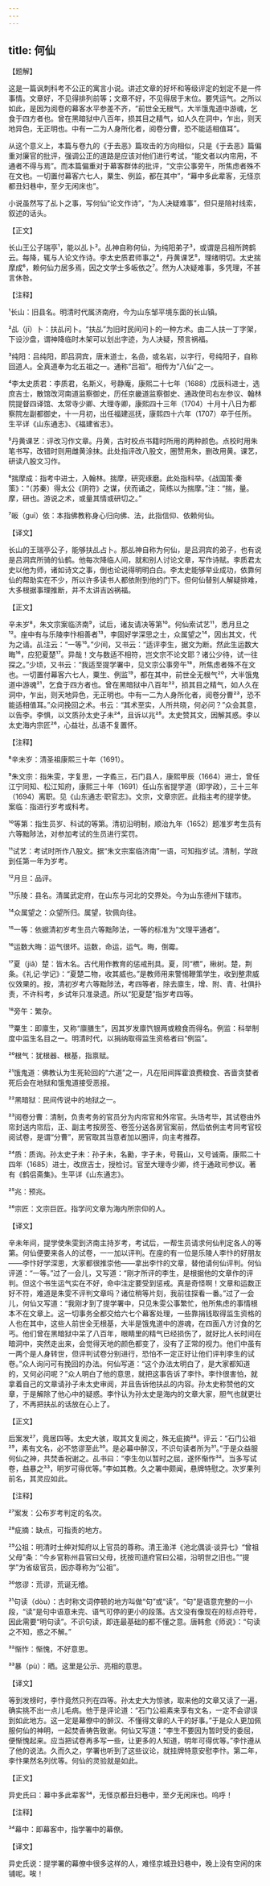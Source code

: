 ```yaml
---
---
---
```

title: 何仙
---




【题解】


这是一篇讽刺科考不公正的寓言小说。讲述文章的好坏和等级评定的划定不是一件事情。文章好，不见得排列前等；文章不好，不见得居于末位。要凭运气。之所以如此，是因为阅卷的幕客水平参差不齐，“前世全无根气，大半饿鬼道中游魂，乞食于四方者也。曾在黑暗狱中八百年，损其目之精气，如人久在洞中，乍出，则天地异色，无正明也。中有一二为人身所化者，阅卷分曹，恐不能适相值耳”。

从这个意义上，本篇与卷九的《于去恶》篇攻击的方向相似，只是《于去恶》篇偏重对廉官的批评，强调公正的道路是应该对他们进行考试，“能文者以内帘用，不通者不得与焉”。而本篇偏重对于幕客群体的批评，“文宗公事旁午，所焦虑者殊不在文也。一切置付幕客六七人，粟生、例监，都在其中”，“幕中多此辈客，无怪京都丑妇巷中，至夕无闲床也”。

小说虽然写了乩卜之事，写何仙“论文作诗”，“为人决疑难事”，但只是陪衬线索，叙述的话头。


【正文】

长山王公子瑞亭¹，能以乩卜²。乩神自称何仙，为纯阳弟子³，或谓是吕祖所跨鹤云。每降，辄与人论文作诗。李太史质君师事之⁴，丹黄课艺⁵，理绪明切。太史揣摩成⁶，赖何仙力居多焉，因之文学士多皈依之⁷。然为人决疑难事，多凭理，不甚言休咎。

【注释】


¹长山：旧县名。明清时代属济南府，今为山东邹平境东面的长山镇。

²乩（jī）卜：扶乩问卜。“扶乩”为旧时民间问卜的一种方术。由二人扶一丁字架，下设沙盘，谓神降临时木架可以划出字迹，为人决疑，预言祸福。

³纯阳：吕纯阳，即吕洞宾，唐末道士，名嵒，或名岩，以字行，号纯阳子，自称回道人。全真道奉为北五祖之一。通称“吕祖”。相传为“八仙”之一。

⁴李太史质君：李质君，名斯义，号静庵，康熙二十七年（1688）戊辰科进士，选庶吉士，散馆改河南道监察御史，历任京畿道监察御史、通政使司右左参议、翰林院提督四译馆、太常寺少卿、大理寺卿，康熙四十三年（1704）十月十八日为都察院左副都御史，十一月初，出任福建巡抚，康熙四十六年（1707）卒于任所。生平详《山东通志》、《福建省志》。

⁵丹黄课艺：评改习作文章。丹黄，古时校点书籍时所用的两种颜色。点校时用朱笔书写，改错时则用雌黄涂抹。此处指评改八股文，圈赞用朱，删改用黄。课艺，研读八股文习作。

⁶揣摩成：指考中进士，入翰林。揣摩，研究琢磨。此处指科举。《战国策·秦策》：“（苏秦）得太公《阴符》之谋，伏而诵之，简练以为揣摩。”注：“揣，量。摩，研也。游说之术，或量其情或研切之。”

⁷皈（guī）依：本指佛教称身心归向佛、法，此指信仰、依赖何仙。





【译文】


长山的王瑞亭公子，能够扶乩占卜。那乩神自称为何仙，是吕洞宾的弟子，也有说是吕洞宾所骑的仙鹤。他每次降临人间，就和别人讨论文章，写作诗赋。李质君太史以他为师，诸如诗文之事，倒也论说得明明白白。李太史能够举业成功，依靠何仙的帮助实在不少，所以许多读书人都依附到他的门下。但何仙替别人解疑排难，大多根据事理推断，并不太讲吉凶祸福。


【正文】

辛未岁⁸，朱文宗案临济南⁹，试后，诸友请决等第¹⁰。何仙索试艺¹¹，悉月旦之¹²。座中有与乐陵李忭相善者¹³，李固好学深思之士，众属望之¹⁴，因出其文，代为之请。乩注云：“一等¹⁵。”少间，又书云：“适评李生，据文为断。然此生运数大晦¹⁶，应犯夏楚¹⁷。异哉！文与数适不相符，岂文宗不论文耶？诸公少待，试一往探之。”少顷，又书云：“我适至提学署中，见文宗公事旁午¹⁸，所焦虑者殊不在文也。一切置付幕客六七人，粟生、例监¹⁹，都在其中，前世全无根气²⁰，大半饿鬼道中游魂²¹，乞食于四方者也。曾在黑暗狱中八百年²²，损其目之精气，如人久在洞中，乍出，则天地异色，无正明也。中有一二为人身所化者，阅卷分曹²³，恐不能适相值耳。”众问挽回之术。书云：“其术至实，人所共晓，何必问？”众会其意，以告李。李惧，以文质孙太史子未²⁴，且诉以兆²⁵。太史赞其文，因解其惑。李以太史海内宗匠²⁶，心益壮，乩语不复置怀。

【注释】


⁸辛未岁：清圣祖康熙三十年（1691）。

⁹朱文宗：指朱雯，字复思，一字矞三，石门县人，康熙甲辰（1664）进士，曾任江宁同知、松江知府，康熙三十年（1691）任山东省提学道（即学政），三十三年（1694）离职。见《山东通志·职官志》。文宗，文章宗匠。此指主考的提学使。案临：指进行岁考或科考。

¹⁰等第：指生员岁、科试的等第。清初沿明制，顺治九年（1652）题准岁考生员有六等黜陟法，对参加考试的生员进行奖罚。

¹¹试艺：考试时所作八股文。据“朱文宗案临济南”一语，可知指岁试。清制，学政到任第一年为岁考。

¹²月旦：品评。

¹³乐陵：县名。清属武定府，在山东与河北的交界处。今为山东德州下辖市。

¹⁴众属望之：众望所归。属望，钦佩向往。

¹⁵一等：依据清初岁考生员六等黜陟法，一等的标准为“文理平通者”。

¹⁶运数大晦：运气很坏。运数，命运，运气。晦，倒霉。

¹⁷夏（jiǎ）楚：皆木名。古代用作教育的惩戒刑具。夏，同“槚”，楸树。楚，荆条。《礼记·学记》：“夏楚二物，收其威也。”是教师用来警惕鞭策学生，收到整肃威仪效果的。按，清初岁考六等黜陟法，考四等者，除去廪生，增、附、青、社俱扑责，不许科考，乡试年只准录遗。所以“犯夏楚”指岁考四等。

¹⁸旁午：繁杂。

¹⁹粟生：即廪生，又称“廪膳生”，因其岁发廪饩银两或粮食而得名。例监：科举制度中监生名目之一。明清时代，以捐纳取得监生资格者曰“例监”。

²⁰根气：犹根器、根基，指禀赋。

²¹饿鬼道：佛教认为生死轮回的“六道”之一，凡在阳间挥霍浪费粮食、吝啬贪婪者死后会在地狱和饿鬼道接受恶报。

²²黑暗狱：民间传说中的地狱之一。

²³阅卷分曹：清制，负责考务的官员分为内帘官和外帘官。头场考毕，其试卷由外帘封送内帘后，正、副主考按房签、卷签分送各房官案前，然后依例主考同考官校阅试卷，是谓“分曹”，房官取其当意者加以圈评，向主考推荐。

²⁴质：质询。孙太史子未：孙子未，名勷，字子未，号莪山，又号诚斋。康熙二十四年（1685）进士，改庶吉士，授检讨。官至大理寺少卿，终于通政司参议。著有《鹤侣斋集》。生平详《山东通志》。

²⁵兆：预兆。

²⁶宗匠：文宗巨匠。指学问文章为海内所宗仰的人。





【译文】


辛未年间，提学使朱雯到济南主持岁考，考试后，一帮生员请求何仙判定各人的等第。何仙便要来各人的试卷，一一加以评判。在座的有一位是乐陵人李忭的好朋友——李忭好学深思，大家都很推崇他——拿出李忭的文章，替他请何仙评判。何仙评道：“一等。”过了一会儿，又写道：“刚才所评的李生，是根据他的文章作的评判。但这个书生运气实在不好，命中注定要受到惩戒。真是奇怪啊！文章和运数正好不符，难道是朱雯不评判文章吗？诸位稍等片刻，我前往探看一番。”过了一会儿，何仙又写道：“我刚才到了提学署中，只见朱雯公事繁忙，他所焦虑的事情根本不在文章上。这一切事务全都交给六七个幕客处理，一些靠捐钱取得监生资格的人也在其中，这些人前世全无根基，大半是饿鬼道中的游魂，在四面八方讨食的乞丐。他们曾在黑暗狱中呆了八百年，眼睛里的精气已经损伤了，就好比人长时间在暗洞中，突然走出来，会觉得天地的颜色都变了，没有了正常的视力。他们中虽有一两个是人身转世，但评判试卷分别进行，恐怕不一定正好让他们评判李生的试卷。”众人询问可有挽回的办法。何仙写道：“这个办法太明白了，是大家都知道的，又何必问呢？”众人明白了他的意思，就把这事告诉了李忭。李忭很害怕，就拿着自己的文章请孙子未太史审阅，并且告诉他扶乩的内容。孙太史称赞他的文章，于是解除了他心中的疑惑。李忭认为孙太史是海内的文章大家，胆气也就更壮了，不再把扶乩的话放在心上了。


【正文】

后案发²⁷，竟居四等。太史大骇，取其文复阅之，殊无疵摘²⁸。评云：“石门公祖²⁹，素有文名，必不悠谬至此³⁰。是必幕中醉汉，不识句读者所为³¹。”于是众益服何仙之神，共焚香祝谢之。乩书曰：“李生勿以暂时之屈，遂怀惭怍³²。当多写试卷，益暴之³³，明岁可得优等。”李如其教。久之署中颇闻，悬牌特慰之。次岁果列前名，其灵应如此。

【注释】


²⁷案发：公布岁考判定的名次。

²⁸疵摘：缺点，可指责的地方。

²⁹公祖：明清时士绅对知府以上官员的尊称。清王渔洋《池北偶谈·谈异七》“曾祖父母”条：“今乡官称州县官曰父母，抚按司道府官曰公祖，沿明世之旧也。”“提学”为省级官员，因亦尊称为“公祖”。

³⁰悠谬：荒谬，荒诞无稽。

³¹句读（dòu）：古时称文词停顿的地方叫做“句”或“读”。“句”是语意完整的一小段，“读”是句中语意未完、语气可停的更小的段落。古文没有像现在的标点符号，因此需要“明句读”。不识句读，即连最基础的都不懂之意。唐韩愈《师说》：“句读之不知，惑之不解。”

³²惭怍：惭愧，不好意思。

³³暴（pù）：晒。这里是公示、亮相的意思。





【译文】


等到发榜时，李忭竟然只列在四等。孙太史大为惊骇，取来他的文章又读了一遍，确实挑不出一点儿毛病。他于是评论道：“石门公祖素来享有文名，一定不会谬误到如此地方。这一定是幕僚中的醉汉、不懂得文章的人干的好事。”于是众人更加佩服何仙的神明，一起焚香祷告致谢。何仙又写道：“李生不要因为暂时受的委屈，便惭愧起来。应当把试卷再多写一些，让更多的人知道，明年可得优等。”李忭遵从了他的说法。久而久之，学署也听到了这些议论，就挂牌特意安慰李忭。第二年，李忭果然名列优等。何仙的灵验就是如此。


【正文】

异史氏曰：幕中多此辈客³⁴，无怪京都丑妇巷中，至夕无闲床也。呜呼！

【注释】


³⁴幕中：即幕客中，指学署中的幕僚。





【译文】


异史氏说：提学署的幕僚中很多这样的人，难怪京城丑妇巷中，晚上没有空闲的床铺呢。唉！